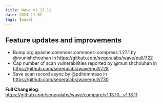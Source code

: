 ```yaml
---
title: Wave v1.13.11
date: 2024-11-02
tags: [wave]
---
```


## Feature updates and improvements

- Bump org.apache.commons:commons-compress:1.27.1 by @munishchouhan in https://github.com/seqeralabs/wave/pull/722
- Cap number of scan vulnerabilities reported by @munishchouhan in https://github.com/seqeralabs/wave/pull/728
- Save scan record async by @pditommaso in https://github.com/seqeralabs/wave/pull/730

**Full Changelog**: https://github.com/seqeralabs/wave/compare/v1.13.10...v1.13.11
